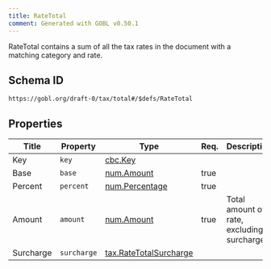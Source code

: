 ```yaml
---
title: RateTotal
comment: Generated with GOBL v0.50.1
---
```


RateTotal contains a sum of all the tax rates in the document with a matching category and rate.

## Schema ID

`https://gobl.org/draft-0/tax/total#/$defs/RateTotal`

## Properties

| Title     | Property    | Type                                                        | Req. | Description                                |
|-----------|-------------|-------------------------------------------------------------|------|--------------------------------------------|
| Key       | `key`       | [cbc.Key](/draft-0/cbc/key)                                 |      |                                            |
| Base      | `base`      | [num.Amount](/draft-0/num/amount)                           | true |                                            |
| Percent   | `percent`   | [num.Percentage](/draft-0/num/percentage)                   | true |                                            |
| Amount    | `amount`    | [num.Amount](/draft-0/num/amount)                           | true | Total amount of rate, excluding surcharges |
| Surcharge | `surcharge` | [tax.RateTotalSurcharge](/draft-0/tax/rate_total_surcharge) |      |                                            |

